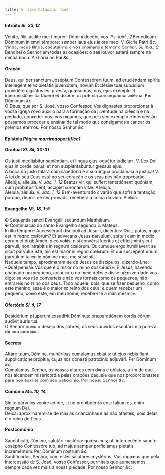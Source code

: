 ```yaml
---
title: S. José Calasans, Conf.
---
```



<h4 class="text-center">Intróito <em>Sl. 33, 12</em></h4>
<div class="container-fluid">
<div class="row">
<div class="col-6 dropcaps text-justify">
Veníte, fílii, audíte me: timorem Dómini docébo vos. <em>Ps. ibid., 2</em> Benedícam Dóminum in omni témpore: semper laus ejus in ore meo.
V. Gloria Patri <em>&c.</em>
</div>
<div class="col-6 dropcaps text-justify">
Vinde, meus filhos; escutai-me e vos ensinarei a temer o Senhor. <em>Sl. ibid., 2</em> Bendirei o Senhor em todas as ocasiões: o seu louvor estará sempre na minha boca.
V. Glória ao Pai <em>&c.</em>
</div>
</div>
</div>

<h4 class="text-center">Oração</h4>
<div class="container-fluid">
<div class="row">
<div class="col-6 dropcaps text-justify">
Deus, qui per sanctum Joséphum Confessórem tuum, ad erudiéndam spíritu intellegéntiæ ac pietátis juventútem, novum Ecclésiæ tuæ subsídium providére dignátus es: præsta, quǽsumus; nos, ejus exémplo et intercessióne, ita fácere et docére, ut prǽmia consequámur ætérna. Per Dóminum <em>&c.</em>
</div>
<div class="col-6 dropcaps text-justify">
Ó Deus, que por S. José, vosso Confessor, Vos dignastes proporcionar à vossa Igreja novo auxílio para a formação da juventude na ciência e na piedade, concedei-nos, vos rogamos, que pelo seu exemplo e intercessão possamos proceder e ensinar de tal modo que consigamos alcançar os prémios eternos. Por nosso Senhor <em>&c.</em>
</div>
</div>
</div>

<h4 class="text-center">Epístola <em>Página martirnaopontifice1</em></h4>

<h4 class="text-center">Gradual <em>Sl. 36, 30-31</em></h4>
<div class="container-fluid">
<div class="row">
<div class="col-6 dropcaps text-justify">
Os justi meditábitur sapiéntiam, et lingua ejus loquétur judícium. V. Lex Dei ejus in corde ipsíus: et non supplantabúntur gressus ejus.
</div>
<div class="col-6 dropcaps text-justify">
A boca do justo falará com sabedoria e a sua língua proclamará a justiça! V. A lei do seu Deus está no seu coração e os seus pés não tropeçarão.
</div>
<div class="col-6 text-justify">
Allelúja, allelúja. V. <em>Jac. 1, 12</em> Beátus vir, qui suffert tentatiónem: quóniam, cum probátus fúerit, accípiet corónam vitæ. Allelúja.
</div>
<div class="col-6 text-justify">
Aleluia, aleluia. V. <em>Jac. 1, 12</em> Bem-aventurado o varão que sofre a tentação, porque, depois de ser provado, receberá a coroa da vida. Aleluia.
</div>
</div>
</div>

<h4 class="text-center">Evangelho <em>Mt. 18, 1-5</em></h4>
<div class="container-fluid">
<div class="row">
<div class="col-6 text-justify">
<span class="text-danger">&#10016;</span> Sequéntia sancti Evangélii secúndum Matthǽum.
</div>
<div class="col-6 text-justify">
<span class="text-danger">&#10016;</span> Continuação do santo Evangelho segundo S. Mateus.
</div>
<div class="col-6 dropcaps text-justify">
In illo témpore: Accessérunt discípuli ad Jesum, dicéntes: Quis, putas, major est in regno cœlorum? Et ádvocans Jesus parvulum, státuit eum in médio eórum et dixit: Amen, dico vobis, nisi convérsi fuéritis et efficiámini sicut párvuli, non intrabitis in regnum cœlórum. Quicúmque ergo humiliáverit se sicut párvulus iste, hic est major in regno cœlorum. Et qui suscéperit unum párvulum talem in nómine meo, me súscipit.
</div>
<div class="col-6 dropcaps text-justify">
Naquele tempo, aproximaram-se de Jesus os discípulos, dizendo-Lhe: «Qual pensais Vós que é o maior no reino dos céus?». E Jesus, havendo chamado um pequeno, colocou-o no meio deles e disse: «Em verdade vos digo: se vos não converteis e não vos tornais como os pequenos, não entrareis no reino dos céus. Todo aquele, pois, que se fizer pequeno, como este menino, esse é o maior no reino dos céus; e quem receber um pequeno, como este, em meu nome, recebe-me a mim mesmo».
</div>
</div>
</div>

<h4 class="text-center">Ofertório <em>Sl. 9, 17</em></h4>
<div class="container-fluid">
<div class="row">
<div class="col-6 dropcaps text-justify">
Desidérium páuperum exaudívit Dóminus: præparatiónem cordis eórum audívit auris tua.
</div>
<div class="col-6 dropcaps text-justify">
O Senhor ouviu o desejo dos pobres; os seus ouvidos escutaram a pureza do seu coração.
</div>
</div>
</div>

<h4 class="text-center">Secreta</h4>
<div class="container-fluid">
<div class="row">
<div class="col-6 dropcaps text-justify">
Altáre tuum, Dómine, munéribus cumulamus oblatis: ut ejus nobis fiant supplicatione propitia, cujus nos donasti patrocínio adjuvári. Per Dóminum <em>&c.</em>
</div>
<div class="col-6 dropcaps text-justify">
Cumulamos, Senhor, os vossos altares com dons e oblatas, a fim de que nos alcancem misericórdia pelas orações daquele que nos proporcionastes para nos auxiliar com seu patrocínio. Por nosso Senhor <em>&c.</em>
</div>
</div>
</div>

<h4 class="text-center">Comúnio <em>Mc. 10, 14</em></h4>
<div class="container-fluid">
<div class="row">
<div class="col-6 dropcaps text-justify">
Sínite párvulos veníre ad me, et ne prohibuéritis eos: tálium est enim regnum Dei.
</div>
<div class="col-6 dropcaps text-justify">
Deixai aproximarem-se de mim as criancinhas e as não afasteis, pois delas é o reino de Deus.
</div>
</div>
</div>

<h4 class="text-center">Postcomúnio</h4>
<div class="container-fluid">
<div class="row">
<div class="col-6 dropcaps text-justify">
Sanctificáti, Dómine, salutári mystério: quǽsumus; ut, intercedénte sancto Josépho Confessóre tuo, ad majus semper proficiámus pietátis increméntum. Per Dóminum nostrum <em>&c.</em>
</div>
<div class="col-6 dropcaps text-justify">
Santificados, Senhor, com estes salutares mystérios, Vos rogamos que pela intercessão de S. José, vosso Confessor, permitais que aumentemos sempre cada vez mais a nossa piedade. Por nosso Senhor <em>&c.</em>
</div>
</div>
</div>
